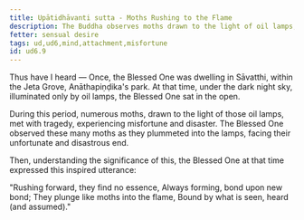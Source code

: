 ```yaml
---
title: Upātidhāvanti sutta - Moths Rushing to the Flame
description: The Buddha observes moths drawn to the light of oil lamps, and reflects on the nature of attachment.
fetter: sensual desire
tags: ud,ud6,mind,attachment,misfortune
id: ud6.9
---
```


Thus have I heard — Once, the Blessed One was dwelling in Sāvatthi, within the Jeta Grove, Anāthapiṇḍika's park. At that time, under the dark night sky, illuminated only by oil lamps, the Blessed One sat in the open.

During this period, numerous moths, drawn to the light of those oil lamps, met with tragedy, experiencing misfortune and disaster. The Blessed One observed these many moths as they plummeted into the lamps, facing their unfortunate and disastrous end.

Then, understanding the significance of this, the Blessed One at that time expressed this inspired utterance:

"Rushing forward, they find no essence,
Always forming, bond upon new bond;
They plunge like moths into the flame,
Bound by what is seen, heard (and assumed)."